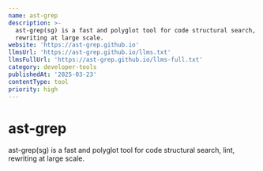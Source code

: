```yaml
---
name: ast-grep
description: >-
  ast-grep(sg) is a fast and polyglot tool for code structural search, lint,
  rewriting at large scale.
website: 'https://ast-grep.github.io'
llmsUrl: 'https://ast-grep.github.io/llms.txt'
llmsFullUrl: 'https://ast-grep.github.io/llms-full.txt'
category: developer-tools
publishedAt: '2025-03-23'
contentType: tool
priority: high
---
```


# ast-grep 

ast-grep(sg) is a fast and polyglot tool for code structural search, lint, rewriting at large scale.
